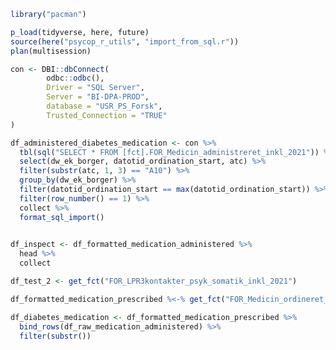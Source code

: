 ```r
library("pacman")

p_load(tidyverse, here, future)
source(here("psycop_r_utils", "import_from_sql.r"))
plan(multisession)

```

```r
con <- DBI::dbConnect(
        odbc::odbc(),
        Driver = "SQL Server",
        Server = "BI-DPA-PROD",
        database = "USR_PS_Forsk",
        Trusted_Connection = "TRUE"
)
```


```r
df_administered_diabetes_medication <- con %>% 
  tbl(sql("SELECT * FROM [fct].FOR_Medicin_administreret_inkl_2021")) %>% 
  select(dw_ek_borger, datotid_ordination_start, atc) %>% 
  filter(substr(atc, 1, 3) == "A10") %>% 
  group_by(dw_ek_borger) %>% 
  filter(datotid_ordination_start == max(datotid_ordination_start)) %>% 
  filter(row_number() == 1) %>% 
  collect %>% 
  format_sql_import()
  
```

```r
df_inspect <- df_formatted_medication_administered %>% 
  head %>% 
  collect
```


```r
df_test_2 <- get_fct("FOR_LPR3kontakter_psyk_somatik_inkl_2021")
```


```r
df_formatted_medication_prescribed %<-% get_fct("FOR_Medicin_ordineret_inkl_2021")
```

```r
df_diabetes_medication <- df_formatted_medication_prescribed %>% 
  bind_rows(df_raw_medication_administered) %>% 
  filter(substr())
  
```

